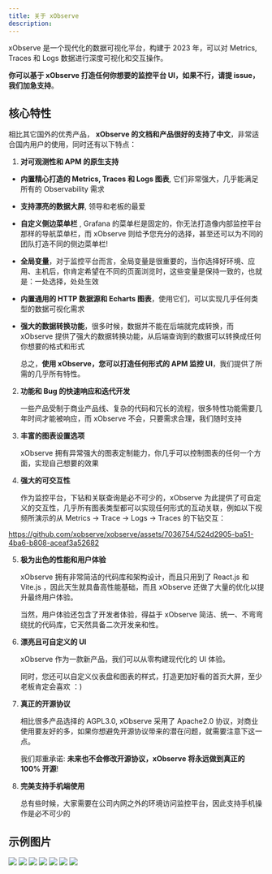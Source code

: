 ```yaml
---
title: 关于 xObserve
description: 
---
```





xObserve 是一个现代化的数据可视化平台，构建于 2023 年，可以对 Metrics, Traces 和 Logs 数据进行深度可视化和交互操作。

**你可以基于 xObserve 打造任何你想要的监控平台 UI，如果不行，请提 issue，我们加急支持**。


## 核心特性

相比其它国外的优秀产品， **xObserve 的文档和产品很好的支持了中文**，非常适合国内用户的使用，同时还有以下特点：

1. **对可观测性和 APM 的原生支持**
  
 - **内置精心打造的 Metrics, Traces 和 Logs 图表**, 它们非常强大，几乎能满足所有的 Observability 需求
 - **支持漂亮的数据大屏**, 领导和老板的最爱
 - **自定义侧边菜单栏** , Grafana 的菜单栏是固定的，你无法打造像内部监控平台那样的导航菜单栏，而 xObserve 则给予您充分的选择，甚至还可以为不同的团队打造不同的侧边菜单栏!
 - **全局变量**，对于监控平台而言，全局变量是很重要的，当你选择好环境、应用、主机后，你肯定希望在不同的页面浏览时，这些变量是保持一致的，也就是：一处选择，处处生效
 - **内置通用的 HTTP 数据源和 Echarts 图表**，使用它们，可以实现几乎任何类型的数据可视化需求
 - **强大的数据转换功能**，很多时候，数据并不能在后端就完成转换，而 xObserve 提供了强大的数据转换功能，从后端查询到的数据可以转换成任何你想要的格式和形式


    总之，**使用 xObserve，您可以打造任何形式的 APM 监控 UI**，我们提供了所需的几乎所有特性。
 
2. **功能和 Bug 的快速响应和迭代开发**

    一些产品受制于商业产品线、复杂的代码和冗长的流程，很多特性功能需要几年时间才能被响应，而 xObserve 不会，只要需求合理，我们随时支持

3. **丰富的图表设置选项**
    
    xObserve 拥有异常强大的图表定制能力，你几乎可以控制图表的任何一个方面，实现自己想要的效果
   
4. **强大的可交互性**

     作为监控平台，下钻和关联查询是必不可少的，xObserve 为此提供了可自定义的交互性，几乎所有图表类型都可以实现任何形式的互动关联，例如以下视频所演示的从 Metrics -> Trace -> Logs -> Traces 的下钻交互：

https://github.com/xobserve/xobserve/assets/7036754/524d2905-ba51-4ba6-b808-aceaf3a52682

5. **极为出色的性能和用户体验**
   
   xObserve 拥有非常简洁的代码库和架构设计，而且只用到了 React.js 和 Vite.js ，因此天生就具备高性能基础，而且 xObserve 还做了大量的优化以提升最终用户体验。


   当然，用户体验还包含了开发者体验，得益于 xObserve 简洁、统一、不弯弯绕扰的代码库，它天然具备二次开发亲和性。
   
6. **漂亮且可自定义的 UI**

    xObserve 作为一款新产品，我们可以从零构建现代化的 UI 体验。

    同时，您还可以自定义仪表盘和图表的样式，打造更加好看的首页大屏，至少老板肯定会喜欢 ：)

7.  **真正的开源协议**

    相比很多产品选择的 AGPL3.0, xObserve 采用了 Apache2.0 协议，对商业使用要友好的多，如果你想避免开源协议带来的潜在问题，就需要注意下这一点。

    我们郑重承诺: **未来也不会修改开源协议，xObserve 将永远做到真正的 100% 开源**!

8.  **完美支持手机端使用**
   
    总有些时候，大家需要在公司内网之外的环境访问监控平台，因此支持手机操作是必不可少的


## 示例图片

<img src="https://github.com/xobserve/assets/blob/main/datav-readme/home-example1.jpg?raw=true" />

<img src="https://github.com/xobserve/assets/blob/main/datav-readme/runtime-example.jpg?raw=true" />

<img src="https://github.com/xobserve/assets/blob/main/datav-readme/host-example.jpg?raw=true" />

<img src="https://github.com/xobserve/assets/blob/main/datav-readme/trace-search-example.jpg?raw=true" />

<img src="https://github.com/xobserve/assets/blob/main/datav-readme/trace-example.jpg?raw=true" />

<img src="https://github.com/xobserve/assets/blob/main/datav-readme/log-example.jpg?raw=true" />

<img src="https://github.com/xobserve/assets/blob/main/datav-readme/alert-example.jpg?raw=true" />

